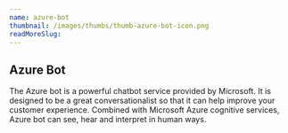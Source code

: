 ```yaml
---
name: azure-bot
thumbnail: /images/thumbs/thumb-azure-bot-icon.png
readMoreSlug:
---
```


## Azure Bot

The Azure bot is a powerful chatbot service provided by Microsoft. It is designed to be a great conversationalist so that it can help improve your customer experience. Combined with Microsoft Azure cognitive services, Azure bot can see, hear and interpret in human ways.
